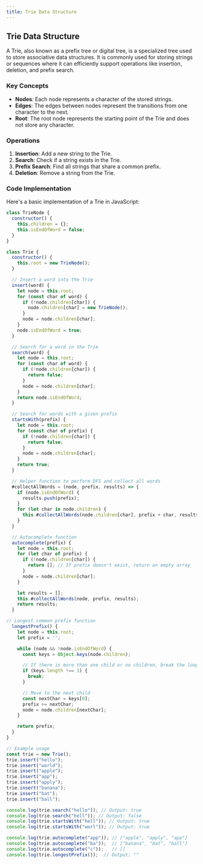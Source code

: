 ```yaml
---
title: Trie Data Structure
---
```


## Trie Data Structure

A Trie, also known as a prefix tree or digital tree, is a specialized tree used to store associative data structures. It is commonly used for storing strings or sequences where it can efficiently support operations like insertion, deletion, and prefix search.

### Key Concepts

- **Nodes**: Each node represents a character of the stored strings.
- **Edges**: The edges between nodes represent the transitions from one character to the next.
- **Root**: The root node represents the starting point of the Trie and does not store any character.

### Operations

1. **Insertion**: Add a new string to the Trie.
2. **Search**: Check if a string exists in the Trie.
3. **Prefix Search**: Find all strings that share a common prefix.
4. **Deletion**: Remove a string from the Trie.

### Code Implementation

Here's a basic implementation of a Trie in JavaScript:

```javascript
class TrieNode {
  constructor() {
    this.children = {};
    this.isEndOfWord = false;
  }
}

class Trie {
  constructor() {
    this.root = new TrieNode();
  }

  // Insert a word into the Trie
  insert(word) {
    let node = this.root;
    for (const char of word) {
      if (!node.children[char]) {
        node.children[char] = new TrieNode();
      }
      node = node.children[char];
    }
    node.isEndOfWord = true;
  }

  // Search for a word in the Trie
  search(word) {
    let node = this.root;
    for (const char of word) {
      if (!node.children[char]) {
        return false;
      }
      node = node.children[char];
    }
    return node.isEndOfWord;
  }

  // Search for words with a given prefix
  startsWith(prefix) {
    let node = this.root;
    for (const char of prefix) {
      if (!node.children[char]) {
        return false;
      }
      node = node.children[char];
    }
    return true;
  }

  // Helper function to perform DFS and collect all words
  #collectAllWords = (node, prefix, results) => {
    if (node.isEndOfWord) {
      results.push(prefix);
    }
    for (let char in node.children) {
      this.#collectAllWords(node.children[char], prefix + char, results);
    }
  }

  // Autocomplete function
  autocomplete(prefix) {
    let node = this.root;
    for (let char of prefix) {
      if (!node.children[char]) {
        return []; // If prefix doesn't exist, return an empty array
      }
      node = node.children[char];
    }

    let results = [];
    this.#collectAllWords(node, prefix, results);
    return results;
  }

// Longest common prefix function
  longestPrefix() {
    let node = this.root;
    let prefix = '';

    while (node && !node.isEndOfWord) {
      const keys = Object.keys(node.children);

      // If there is more than one child or no children, break the loop
      if (keys.length !== 1) {
        break;
      }

      // Move to the next child
      const nextChar = keys[0];
      prefix += nextChar;
      node = node.children[nextChar];
    }

    return prefix;
  }
}

// Example usage
const trie = new Trie();
trie.insert("hello");
trie.insert("world");
trie.insert("apple");
trie.insert("app");
trie.insert("apply");
trie.insert("banana");
trie.insert("bat");
trie.insert("ball");

console.log(trie.search("hello")); // Output: true
console.log(trie.search("hell")); // Output: false
console.log(trie.startsWith("hell")); // Output: true
console.log(trie.startsWith("worl")); // Output: true

console.log(trie.autocomplete("app")); // ["apple", "apply", "app"]
console.log(trie.autocomplete("ba"));  // ["banana", "bat", "ball"]
console.log(trie.autocomplete("c"));   // []
console.log(trie.longestPrefix());  // Output: ""


```